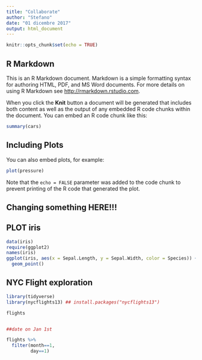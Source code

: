 ```yaml
---
title: "Collaborate"
author: "Stefano"
date: "01 dicembre 2017"
output: html_document
---
```


```r
knitr::opts_chunk$set(echo = TRUE)
```

## R Markdown

This is an R Markdown document. Markdown is a simple formatting syntax for authoring HTML, PDF, and MS Word documents. For more details on using R Markdown see <http://rmarkdown.rstudio.com>.

When you click the **Knit** button a document will be generated that includes both content as well as the output of any embedded R code chunks within the document. You can embed an R code chunk like this:

```r
summary(cars)
```

## Including Plots

You can also embed plots, for example:

```r
plot(pressure)
```

Note that the `echo = FALSE` parameter was added to the code chunk to prevent printing of the R code that generated the plot.


## Changing something HERE!!!


## PLOT iris

```r
data(iris)
require(ggplot2)
names(iris)
ggplot(iris, aes(x = Sepal.Length, y = Sepal.Width, color = Species)) + 
  geom_point()
```



## NYC Flight exploration

```r
library(tidyverse)
library(nycflights13) ## install.packages("nycflights13")

flights


##date on Jan 1st

flights %>% 
  filter(month==1,
         day==1)
```



